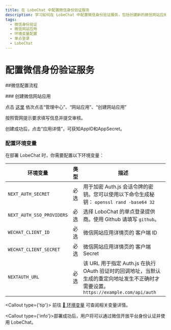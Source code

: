```yaml
---
title: 在 LobeChat 中配置微信身份验证服务
description: 学习如何在 LobeChat 中配置微信身份验证服务，包括创建新的微信网站应用、设置权限和环境变量。
tags:
  - 微信身份验证
  - 微信网站应用
  - 环境变量配置
  - 单点登录
  - LobeChat
---
```


# 配置微信身份验证服务

##微信配置流程

<Steps>
  ### 创建微信网站应用

点击 [这里](https://open.weixin.qq.com/cgi-bin/index) 依次点击“管理中心”、“网站应用”、“创建网站应用”

按照管网提示要求填写信息并提交审核。

创建成功后，点击“应用详情”，可获知AppID和AppSecret。

### 配置环境变量

在部署 LobeChat 时，你需要配置以下环境变量：

| 环境变量 | 类型 | 描述 |
| --- | --- | --- |
| `NEXT_AUTH_SECRET` | 必选 | 用于加密 Auth.js 会话令牌的密钥。您可以使用以下命令生成秘钥： `openssl rand -base64 32` |
| `NEXT_AUTH_SSO_PROVIDERS` | 必选 | 选择 LoboChat 的单点登录提供商。使用 Github 请填写 `github`。 |
| `WECHAT_CLIENT_ID` | 必选 |微信网站应用详情页的 客户端 ID |
| `WECHAT_CLIENT_SECRET` | 必选 |微信网站应用详情页的 客户端 Secret |
| `NEXTAUTH_URL` | 必选 | 该 URL 用于指定 Auth.js 在执行 OAuth 验证时的回调地址，当默认生成的重定向地址发生不正确时才需要设置。`https://example.com/api/auth` |

  <Callout type={'tip'}>
    前往 [📘 环境变量](/zh/docs/self-hosting/environment-variables/auth#wechat) 可查阅相关变量详情。

</Callout>
</Steps>

<Callout type={'info'}>部署成功后，用户将可以通过微信开放平台身份认证并使用 LobeChat。</Callout>
